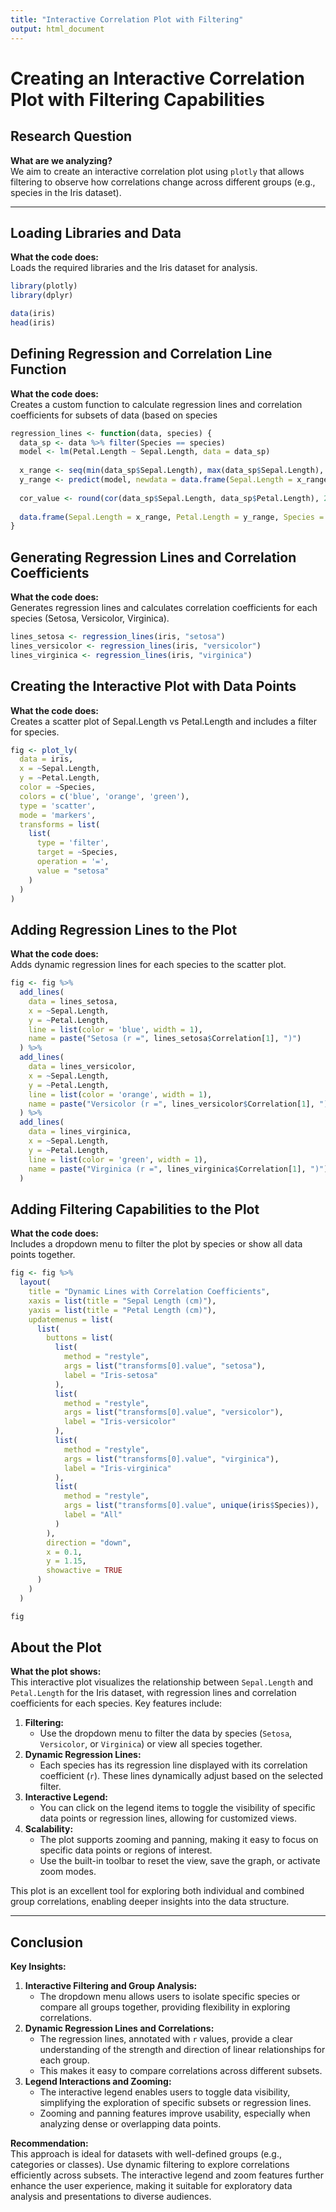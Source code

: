 ```yaml
---
title: "Interactive Correlation Plot with Filtering"
output: html_document
---
```


# Creating an Interactive Correlation Plot with Filtering Capabilities

## Research Question

**What are we analyzing?**  
We aim to create an interactive correlation plot using `plotly` that allows filtering to observe how correlations change across different groups (e.g., species in the Iris dataset).

---

## Loading Libraries and Data

**What the code does:**  
Loads the required libraries and the Iris dataset for analysis.
```r
library(plotly)
library(dplyr)

data(iris)
head(iris)
```

## Defining Regression and Correlation Line Function

**What the code does:**  
Creates a custom function to calculate regression lines and correlation coefficients for subsets of data (based on species

```r
regression_lines <- function(data, species) {
  data_sp <- data %>% filter(Species == species)
  model <- lm(Petal.Length ~ Sepal.Length, data = data_sp)
  
  x_range <- seq(min(data_sp$Sepal.Length), max(data_sp$Sepal.Length), length.out = 100)
  y_range <- predict(model, newdata = data.frame(Sepal.Length = x_range))
  
  cor_value <- round(cor(data_sp$Sepal.Length, data_sp$Petal.Length), 2)
  
  data.frame(Sepal.Length = x_range, Petal.Length = y_range, Species = species, Correlation = cor_value)
}
```

## Generating Regression Lines and Correlation Coefficients

**What the code does:**  
Generates regression lines and calculates correlation coefficients for each species (Setosa, Versicolor, Virginica).

```r
lines_setosa <- regression_lines(iris, "setosa")
lines_versicolor <- regression_lines(iris, "versicolor")
lines_virginica <- regression_lines(iris, "virginica")
```

## Creating the Interactive Plot with Data Points

**What the code does:**  
Creates a scatter plot of Sepal.Length vs Petal.Length and includes a filter for species.

```r
fig <- plot_ly(
  data = iris,
  x = ~Sepal.Length,
  y = ~Petal.Length,
  color = ~Species,
  colors = c('blue', 'orange', 'green'),
  type = 'scatter',
  mode = 'markers',
  transforms = list(
    list(
      type = 'filter',
      target = ~Species,
      operation = '=',
      value = "setosa"
    )
  )
)
```

## Adding Regression Lines to the Plot

**What the code does:**  
Adds dynamic regression lines for each species to the scatter plot.
```r
fig <- fig %>%
  add_lines(
    data = lines_setosa,
    x = ~Sepal.Length,
    y = ~Petal.Length,
    line = list(color = 'blue', width = 1),
    name = paste("Setosa (r =", lines_setosa$Correlation[1], ")")
  ) %>%
  add_lines(
    data = lines_versicolor,
    x = ~Sepal.Length,
    y = ~Petal.Length,
    line = list(color = 'orange', width = 1),
    name = paste("Versicolor (r =", lines_versicolor$Correlation[1], ")")
  ) %>%
  add_lines(
    data = lines_virginica,
    x = ~Sepal.Length,
    y = ~Petal.Length,
    line = list(color = 'green', width = 1),
    name = paste("Virginica (r =", lines_virginica$Correlation[1], ")")
  )
```

## Adding Filtering Capabilities to the Plot

**What the code does:**  
Includes a dropdown menu to filter the plot by species or show all data points together.

```r
fig <- fig %>%
  layout(
    title = "Dynamic Lines with Correlation Coefficients",
    xaxis = list(title = "Sepal Length (cm)"),
    yaxis = list(title = "Petal Length (cm)"),
    updatemenus = list(
      list(
        buttons = list(
          list(
            method = "restyle",
            args = list("transforms[0].value", "setosa"),
            label = "Iris-setosa"
          ),
          list(
            method = "restyle",
            args = list("transforms[0].value", "versicolor"),
            label = "Iris-versicolor"
          ),
          list(
            method = "restyle",
            args = list("transforms[0].value", "virginica"),
            label = "Iris-virginica"
          ),
          list(
            method = "restyle",
            args = list("transforms[0].value", unique(iris$Species)),
            label = "All"
          )
        ),
        direction = "down",
        x = 0.1,
        y = 1.15,
        showactive = TRUE
      )
    )
  )

fig
```

## About the Plot

**What the plot shows:**  
This interactive plot visualizes the relationship between `Sepal.Length` and `Petal.Length` for the Iris dataset, with regression lines and correlation coefficients for each species. Key features include:  

1. **Filtering:**  
   - Use the dropdown menu to filter the data by species (`Setosa`, `Versicolor`, or `Virginica`) or view all species together.
   
2. **Dynamic Regression Lines:**  
   - Each species has its regression line displayed with its correlation coefficient (`r`). These lines dynamically adjust based on the selected filter.

3. **Interactive Legend:**  
   - You can click on the legend items to toggle the visibility of specific data points or regression lines, allowing for customized views.

4. **Scalability:**  
   - The plot supports zooming and panning, making it easy to focus on specific data points or regions of interest.  
   - Use the built-in toolbar to reset the view, save the graph, or activate zoom modes.

This plot is an excellent tool for exploring both individual and combined group correlations, enabling deeper insights into the data structure.

---

## Conclusion

**Key Insights:**

1. **Interactive Filtering and Group Analysis:**  
   - The dropdown menu allows users to isolate specific species or compare all groups together, providing flexibility in exploring correlations.

2. **Dynamic Regression Lines and Correlations:**  
   - The regression lines, annotated with `r` values, provide a clear understanding of the strength and direction of linear relationships for each group.  
   - This makes it easy to compare correlations across different subsets.

3. **Legend Interactions and Zooming:**  
   - The interactive legend enables users to toggle data visibility, simplifying the exploration of specific subsets or regression lines.  
   - Zooming and panning features improve usability, especially when analyzing dense or overlapping data points.

**Recommendation:**  
This approach is ideal for datasets with well-defined groups (e.g., categories or classes). Use dynamic filtering to explore correlations efficiently across subsets. The interactive legend and zoom features further enhance the user experience, making it suitable for exploratory data analysis and presentations to diverse audiences.